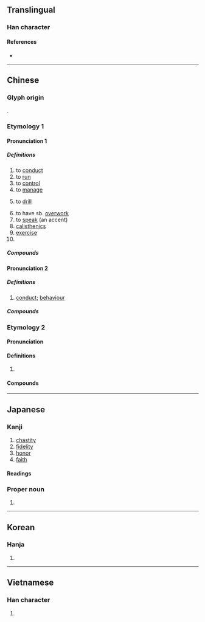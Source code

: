 {{also|肏}}
{{character info}}
==Translingual==

===Han character===
{{Han char|rn=64|rad=手|as=13|sn=16|four=56094|canj=QRRD|ids=⿰扌喿}}

====References====
* {{Han ref|kx=0458.150|dkj=12806|dj=0807.040|hdz=31969.030|uh=64CD|ud=25805|bh=BEDE|bd=48862}}

----

==Chinese==
{{zh-forms}}

===Glyph origin===
{{Han etym}}
{{Han compound|手|喿|ls=psc|c1=s|c2=p|t1=hand}}.

===Etymology 1===

====Pronunciation 1====
{{zh-pron
|m=cāo
|c=cou1
|h=pfs=chhâu
|mn=chhau/xm,zz,tw:chho/qz:chho͘
|mn_note=chhau - vernacular; chho/chho͘ - literary
|mn-t=cao1
|mc=1
|oc=1
|ma=Zh-cao.ogg
|cat=v,n,pn
}}

=====Definitions=====
{{zh-hanzi}}

# to [[conduct]]
# to [[run]]
# to [[control]]
# to [[manage]]
# {{lb|zh|military}} to [[drill]]
# to have sb. [[overwork]]
# to [[speak]] (an accent)
# [[calisthenics]]
# [[exercise]]
# {{surname|zh}}

=====Compounds=====
{{zh-der|同室操戈|保健操|上操|下操|帶俸差操|徒手操|團體操|出操|工間操|可操左券|一操|大會操|器械體操|地板操|別鶴操|操典|操兵|晨操|操左券|操瓶湧泉|操琴|潔操履|操觚染翰|操槍|操控|穩操勝券|操筆|操斧伐柯|操縵|操縱|操勞|松筠之操|操法|操縱自如|操作定義|操之在我|操奇計贏|操持|穩操勝算|操井臼|操盤|操券|操縱臺|搦管操觚|穩操左券|操場|操刀傷錦|收心操|改操|操刀|操神|操之過急|炮操|操作員|操暴|率爾操觚|操刀必割|操心|操演|操作|柏舟操|清操|操戈入室|操觚|操翰成章|操戈|擐甲操戈|操舟|操練|會操|操防|松柏節操|操履|操切|早操|美容體操|風操|軍操|血管操|重操舊業|親操井臼|韻律操|頭腦體操|自操井臼|自由體操|蛙人操|體操|韻律體操}}

====Pronunciation 2====
{{zh-pron
|m=cāo,cào,2nb=literary
|c=cou3,cou1
|h=pfs=chhâu
|mn=chhau/twv:chhó/xm,zz,tw:chho/qz:chho͘/xm,zz,tw:chhò/qz:chhò͘
|mn_note=chhau/chhó - vernacular; chho/chho͘ - literary; chhò/chhò͘ - literary (limited, e.g. {{w2|zh|曹操}})
|mc=3
|oc=2
|ma=Zh-cao.ogg
|cat=n
}}

=====Definitions=====
{{zh-hanzi}}

# [[conduct]]; [[behaviour]]

=====Compounds=====
{{zh-der|fold=1|匪躬之操|操守|操行|德操|操持|情操|貞操|節操}}

===Etymology 2===

====Pronunciation====
{{zh-pron
|m=cào
|c=caau3
|mc=
|oc=
|cat=v
}}

====Definitions====
{{zh-hanzi}}

# {{lb|zh|vulgar}} {{zh-alt-form|肏|to [[fuck]]}}

====Compounds====
{{zh-der|fold=1|操屄|我操|操你媽|操逼}}

----

==Japanese==

===Kanji===
{{ja-kanji|grade=6|rs=手13}}

# [[chastity]]
# [[fidelity]]
# [[honor]]
# [[faith]]

====Readings====
{{ja-readings
|goon=そう<さう
|kanon=そう<さう
|kun=あやつ-る, みさお-, と-る
}}

===Proper noun===
{{ja-pos|proper|みさお}}

# {{given name|ja|male|sort=みさお}}

----

==Korean==

===Hanja===
{{ko-hanja|hangeul=[[조]]|eumhun=|rv=jo|mr=cho|y=co}}

# {{rfdef|ko|sort=手13}}

----

==Vietnamese==

===Han character===
{{vi-hantu|[[thao]], [[tháo]], [[thạo]], [[xáo]], [[thảo]]|rs=手13}}

# {{rfdef|vi|sort=手13}}